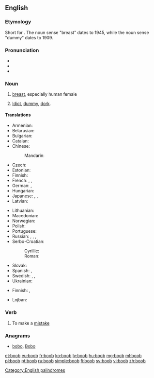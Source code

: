==English==

===Etymology===
Short for {{term|booby}}. The noun sense "breast" dates to 1945, while the noun sense "dummy" dates to 1909.

===Pronunciation===
* {{IPA|/ˈbuːb/}}
* {{audio|en-us-boob.ogg|Audio (US)}}
* {{rhymes|uːb}}

===Noun===
{{en-noun}}

# {{context|slang|lang=en}} [[breast]], especially human female
# {{context|informal|pejorative|lang=en}} [[idiot|Idiot]], [[dummy]], [[dork]].

====Translations====
{{trans-top|breast (colloquial)}}
* Armenian: {{t|hy|ծիծ|tr=cic|sc=Armn}}
* Belarusian: {{t|be|сіська|f|tr=sísʹka|sc=Cyrl}}
* Bulgarian: {{t+|bg|цица|f|tr=cíca|sc=Cyrl}}
* Catalan: {{t+|ca|pit|m}}
* Chinese:
*: Mandarin: {{t+|cmn|咪咪|tr=mīmī|sc=Hani}}
* Czech: {{t+|cs|cecek|m}}
* Estonian: {{t|et|tiss}}
* Finnish: {{t+|fi|tissi}}
* French: {{t+|fr|nichon|m}}, {{t+|fr|lolo|m}}, {{t+|fr|néné|m}}
* German: {{t+|de|Titte|f}}, {{t+|de|Möpse|p}} {{qualifier|usually plural}}
* Hungarian: {{t+|hu|cici}}
* Japanese: {{t|ja|おっぱい|tr=oppai|sc=Jpan}}, {{t|ja|ぱいぱい|tr=paipai|sc=Jpan}}, {{t|ja|ぱいおつ|tr=paiotsu|sc=Jpan}}
* Latvian: {{t+|lv|pups|m}}
{{trans-mid}}
* Lithuanian: {{t|lt|papas|m}}
* Macedonian: {{t|mk|цицка|f|tr=cícka|sc=Cyrl}}
* Norwegian: {{t|no|pupp|m}}
* Polish: {{t+|pl|cycek|m}}
* Portuguese: {{t+|pt|mama|f}}
* Russian: {{t+|ru|сиська|f|tr=sísʹka|sc=Cyrl}}, {{t+|ru|титька|f|tr=títʹka|sc=Cyrl}}, {{t+|ru|дойка|f-p|tr=dójki}} {{qualifier|usually plural}}, {{t+|ru|буфер|m-p|tr=buferá}} {{qualifier|usually plural}}
* Serbo-Croatian:
*: Cyrillic: {{t|sh|сиса|f}}
*: Roman: {{t|sh|sisa}}
* Slovak: {{t|sk|cecok|m}}
* Spanish: {{t+|es|teta|f}}, {{t|es|macoca|f}}
* Swedish: {{t|sv|tutt|c}}, {{t+|sv|tutte|c}}, {{t+|sv|patt|c}}
* Ukrainian: {{t+|uk|цицька|f|tr=cýcʹka|sc=Cyrl}}
{{trans-bottom}}

{{trans-top|idiot, dummy, dork}}
* Finnish: {{qualifier|slang}} {{t+|fi|dorka}}, {{qualifier|slang}} {{t+|fi|bimbo}}
{{trans-mid}}
* Lojban: {{t|jbo|bebna}}
{{trans-bottom}}

===Verb===
{{en-verb}}

# {{context|informal|intransitive|lang=en}} To make a [[mistake]]

===Anagrams===
* [[bobo#English|bobo]], [[Bobo#English|Bobo]]

[[Category:English palindromes]]

[[et:boob]]
[[eu:boob]]
[[fr:boob]]
[[ko:boob]]
[[lv:boob]]
[[hu:boob]]
[[mg:boob]]
[[ml:boob]]
[[pl:boob]]
[[pt:boob]]
[[ru:boob]]
[[simple:boob]]
[[fi:boob]]
[[sv:boob]]
[[vi:boob]]
[[zh:boob]]
